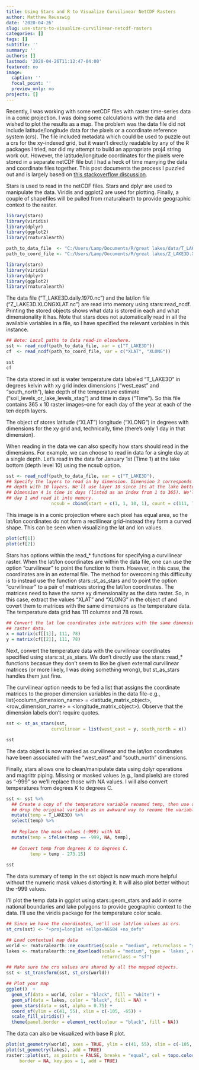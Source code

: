 ```yaml
---
title: Using Stars and R to Visualize Curvilinear NetCDF Rasters
author: Matthew Reusswig
date: '2020-04-26'
slug: use-stars-to-visualize-curvilinear-netcdf-rasters
categories: []
tags: []
subtitle: ''
summary: ''
authors: []
lastmod: '2020-04-26T11:12:47-04:00'
featured: no
image:
  caption: ''
  focal_point: ''
  preview_only: no
projects: []
---
```


Recently, I was working with some netCDF files with raster time-series data in a conic projection. I was doing some calculations with the data and wished to plot the results as a map. The problem was the data file did not include latitude/longitude data for the pixels or a coordinate reference system (crs). The file included metadata which could be used to puzzle out a crs for the xy-indexed grid, but it wasn't directly readable by any of the R packages I tried, nor did my attempt to build an appropriate proj4 string work out. However, the latitude/longitude coordinates for the pixels were stored in a separate netCDF file but I had a heck of time marrying the data and coordinate files together. This post documents the process I puzzled out and is largely based on [this stackoverflow discussion](https://gis.stackexchange.com/questions/321144/convert-xyz-to-stars-curvilinear-grid-and-plot).

Stars is used to read in the netCDF files. Stars and dplyr are used to manipulate the data. Viridis and ggplot2 are used for plotting. Finally, a couple of shapefiles will be pulled from rnaturalearth to provide geographic context to the raster.
```r
library(stars)
library(viridis)
library(dplyr)
library(ggplot2)
library(rnaturalearth)

path_to_data_file  <- "C:/Users/Lamp/Documents/R/great lakes/data/T_LAKE3D.daily.1970.nc"
path_to_coord_file <- "C:/Users/Lamp/Documents/R/great lakes/Z_LAKE3D.XLONGXLAT.nc"
```

```r
library(stars)
library(viridis)
library(dplyr)
library(ggplot2)
library(rnaturalearth)
```

The data file ("T_LAKE3D.daily.1970.nc") and the lat/lon file ("Z_LAKE3D.XLONGXLAT.nc") are read into memory using stars::read_ncdf. Printing the stored objects shows what data is stored in each and what dimensionality it has. Note that stars does not automatically read in all the available variables in a file, so I have specified the relevant variables in this instance.

```r
## Note: Local paths to data read-in elsewhere.
sst <- read_ncdf(path_to_data_file, var = c("T_LAKE3D"))
cf  <- read_ncdf(path_to_coord_file, var = c("XLAT", "XLONG"))

sst
cf
```

The data stored in sst is water temperature data labeled "T_LAKE3D" in degrees kelvin with xy grid index dimensions ("west_east" and "south_north"), lake depth of the temperature estimate ("soil_levels_or_lake_levels_stag") and time in days ("Time"). So this file contains 365 x 10 raster images--one for each day of the year at each of the ten depth layers. 

The object cf stores latitude ("XLAT") longitude ("XLONG") in degrees with dimensions for the xy grid and, technically, time (there's only 1 day in that dimension).

When reading in the data we can also specify how stars should read in the dimensions. For example, we can choose to read in data for a single day at a single depth. Let's read in the data for January 1st (Time 1) at the lake bottom (depth level 10) using the ncsub option.

```r
sst <- read_ncdf(path_to_data_file, var = c("T_LAKE3D"), 
## Specify the layers to read in by dimension. Dimension 3 corresponds to lake 
## depth with 10 layers. We'll use layer 10 since its at the lake bottom.
## Dimension 4 is time in days (listed as an index from 1 to 365). We'll grab
## day 1 and read it into memory.
                 ncsub = cbind(start = c(1, 1, 10, 1), count = c(111, 78, 1, 1)))
```

This image is in a conic projection where each pixel has equal area, so the lat/lon coordinates do not form a rectilinear grid--instead they form a curved shape. This can be seen when visualizing the lat and lon values.

```r
plot(cf[1])
plot(cf[2])
```

Stars has options within the read_* functions for specifying a curvilinear raster. When the lat/lon coordinates are within the data file, one can use the option "curvilinear" to point the function to them. However, in this case, the coordinates are in an external file. The method for overcoming this difficulty is to instead use the function stars::st_as_stars and to point the option "curvilinear" to a pair of matrices storing the lat/lon coordinates. The matrices need to have the same xy dimensionality as the data raster. So, in this case, extract the values "XLAT" and "XLONG" in the object cf and covert them to matrices with the same dimensions as the temperature data. The temperature data grid has 111 columns and 78 rows.

```r
## Convert the lat lon coordinates into matrices with the same dimensions as the 
## raster data.
x = matrix(cf[[1]], 111, 78)
y = matrix(cf[[2]], 111, 78)
```

Next, convert the temperature data with the curvilinear coordinates specified using stars::st_as_stars. We don't directly use the stars::read_* functions becasue they don't seem to like be given external curvilinear matrices (or more likely, I was doing something wrong), but st_as_stars handles them just fine. 

The curvilinear option needs to be fed a list that assigns the coordinate matrices to the proper dimension variables in the data file--e.g., list(\<column_dimension_name\> = \<latitude_matrix_object\>, \<row_dimension_name\> = \<longitude_matrix_object\>). Observe that the dimension labels don't require quotes.

```r
sst <- st_as_stars(sst,
                 curvilinear = list(west_east = y, south_north = x))

sst
```

The data object is now marked as curvilinear and the lat/lon coordinates have been associated with the "west_east" and "south_north" dimensions. 

Finally, stars allows one to clean/manipulate data using dplyr operations and magrittr piping. Missing or masked values (e.g., land pixels) are stored as "-999" so we'll replace those with NA values. I will also convert temperatures from degrees K to degrees C.

```r
sst <- sst %>% 
  ## Create a copy of the temperature variable renamed temp, then use select to 
  ## drop the original variable as an awkward way to rename the variable.
  mutate(temp = T_LAKE3D) %>% 
  select(temp) %>% 
  
  ## Replace the mask values (-999) with NA.
  mutate(temp = ifelse(temp == -999, NA, temp),
  
  ## Convert temp from degrees K to degrees C.       
         temp = temp - 273.15)
  
sst
```

The data summary of temp in the sst object is now much more helpful without the numeric mask values distorting it. It will also plot better without the -999 values. 

I'll plot the temp data in ggplot using stars::geom_stars and add in some national boundaries and lake polygons to provide geographic context to the data. I'll use the viridis package for the temperature color scale.

```r
## Since we have the coordinates, we'll use lat/lon values as crs.
st_crs(sst) <- "+proj=longlat +ellps=WGS84 +no_defs"

## Load contextual map data
world <- rnaturalearth::ne_countries(scale = "medium", returnclass = "sf")
lakes <- rnaturalearth::ne_download(scale = "medium", type = 'lakes', category = 'physical',
                                    returnclass = "sf")

## Make sure the crs values are shared by all the mapped objects.
sst <- st_transform(sst, st_crs(world))

## Plot your map
ggplot()  + 
  geom_sf(data = world, color = "black", fill = "white") + 
  geom_sf(data = lakes, color = "black", fill = NA) +
  geom_stars(data = sst, alpha = 0.75) +
  coord_sf(ylim = c(41, 55), xlim = c(-105, -65)) +
  scale_fill_viridis() +
  theme(panel.border = element_rect(colour = "black", fill = NA))

```

The data can also be visualized with base R plot.

```r

plot(st_geometry(world), axes = TRUE, ylim = c(41, 55), xlim = c(-105, -65))
plot(st_geometry(lakes), add = TRUE)
raster::plot(sst, as_points = FALSE, breaks = "equal", col = topo.colors(100), 
     border = NA, key.pos = 1, add = TRUE)


```

